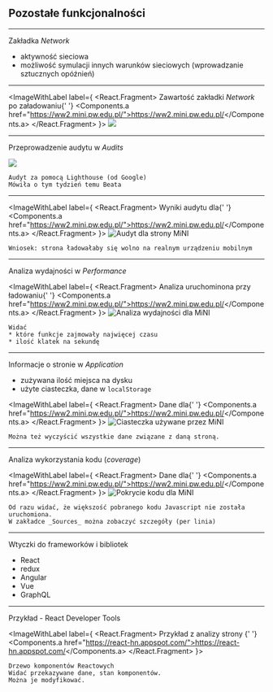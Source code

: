 


## Pozostałe funkcjonalności

---

Zakładka _Network_

* aktywność sieciowa
* możliwość symulacji innych warunków sieciowych (wprowadzanie sztucznych opóźnień)

---

<ImageWithLabel label={
  <React.Fragment>
    Zawartość zakładki <em>Network</em> po załadowaniu{' '}
    <Components.a href="https://ww2.mini.pw.edu.pl/">https://ww2.mini.pw.edu.pl/</Components.a>
  </React.Fragment>
}>
  <img src="./static/4-network-mini.png" />
</ImageWithLabel>

---

Przeprowadzenie audytu w _Audits_

<ImageWithLabel label="Zakładka Audits">
  <img src="./static/4-audits.png" />
</ImageWithLabel>

```notes
Audyt za pomocą Lighthouse (od Google)
Mówiła o tym tydzień temu Beata
```

---

<ImageWithLabel label={
  <React.Fragment>
    Wyniki audytu dla{' '}
    <Components.a href="https://ww2.mini.pw.edu.pl/">https://ww2.mini.pw.edu.pl/</Components.a>
  </React.Fragment>
}>
  <img src="./static/4-audits-mini.png" alt="Audyt dla strony MiNI" />
</ImageWithLabel>

```notes
Wniosek: strona ładowałaby się wolno na realnym urządzeniu mobilnym
```

---

Analiza wydajności w _Performance_

<ImageWithLabel label={
  <React.Fragment>
    Analiza uruchominona przy ładowaniu{' '}
    <Components.a href="https://ww2.mini.pw.edu.pl/">https://ww2.mini.pw.edu.pl/</Components.a>
  </React.Fragment>
}>
  <img src="./static/4-performance-mini.png" alt="Analiza wydajności dla MiNI" />
</ImageWithLabel>

```notes
Widać
* które funkcje zajmowały najwięcej czasu
* ilość klatek na sekundę
```


---

Informacje o stronie w _Application_

* zużywana ilość miejsca na dysku
* użyte ciasteczka, dane w `localStorage`

<ImageWithLabel label={
  <React.Fragment>
    Dane dla{' '}
    <Components.a href="https://ww2.mini.pw.edu.pl/">https://ww2.mini.pw.edu.pl/</Components.a>
  </React.Fragment>
}>
  <img src="./static/4-application-cookies-mini.png" alt="Ciasteczka używane przez MiNI" />
</ImageWithLabel>

```notes
Można też wyczyścić wszystkie dane związane z daną stroną.
```

---

Analiza wykorzystania kodu (_coverage_)

<ImageWithLabel label={
  <React.Fragment>
    Dane dla{' '}
    <Components.a href="https://ww2.mini.pw.edu.pl/">https://ww2.mini.pw.edu.pl/</Components.a>
  </React.Fragment>
}>
  <img src="./static/4-coverage-mini.png" alt="Pokrycie kodu dla MiNI" />
</ImageWithLabel>


```notes
Od razu widać, że większość pobranego kodu Javascript nie została uruchomiona.
W zakładce _Sources_ można zobaczyć szczegóły (per linia)
```

---

Wtyczki do frameworków i bibliotek

* React
* redux
* Angular
* Vue
* GraphQL


---

Przykład - React Developer Tools

<ImageWithLabel label={
  <React.Fragment>
    Przykład z analizy strony {' '}
    <Components.a href="https://react-hn.appspot.com/">https://react-hn.appspot.com/</Components.a>
  </React.Fragment>
}>
  <PostponedVideo src="./static/4-react-developer-tools.mp4" />
</ImageWithLabel>

```notes
Drzewo komponentów Reactowych
Widać przekazywane dane, stan komponentów.
Można je modyfikować.
```